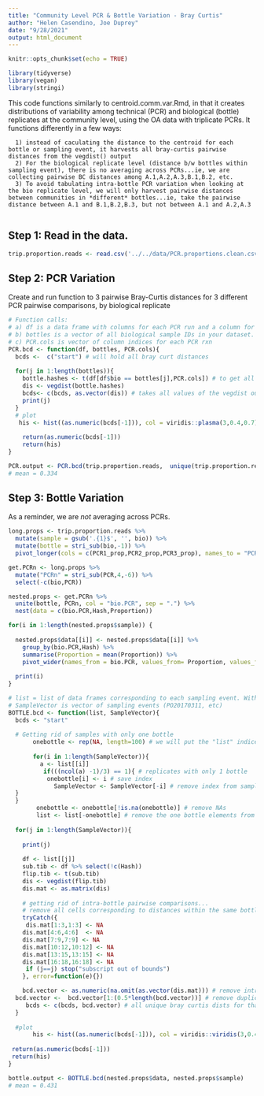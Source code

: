 ```yaml
---
title: "Community Level PCR & Bottle Variation - Bray Curtis"
author: "Helen Casendino, Joe Duprey"
date: "9/28/2021"
output: html_document
---
```

  
```r
knitr::opts_chunk$set(echo = TRUE)
```
```r
library(tidyverse)
library(vegan)
library(stringi)
```

This code functions similarly to centroid.comm.var.Rmd, in that it creates distributions of variability among technical (PCR) and biological (bottle) replicates at the community level, using the OA data with triplicate PCRs. It functions differently in a few ways: 
     
      1) instead of caculating the distance to the centroid for each bottle or sampling event, it harvests all bray-curtis pairwise distances from the vegdist() output
      2) For the biological replicate level (distance b/w bottles within sampling event), there is no averaging across PCRs...ie, we are collecting pairwise BC distances among A.1,A.2,A.3,B.1,B.2, etc.
      3) To avoid tabulating intra-bottle PCR variation when looking at the bio replicate level, we will only harvest pairwise distances between communities in *different* bottles...ie, take the pairwise distance between A.1 and B.1,B.2,B.3, but not between A.1 and A.2,A.3
      
## Step 1: Read in the data. 

```r
trip.proportion.reads <- read.csv('../../data/PCR.proportions.clean.csv')
```
      
## Step 2: PCR Variation
Create and run function to 3 pairwise Bray-Curtis distances for 3 different PCR pairwise comparisons, by biological replicate

```r
# Function calls: 
# a) df is a data frame with columns for each PCR run and a column for bottle ID
# b) bottles is a vector of all biological sample IDs in your dataset.
# c) PCR.cols is vector of column indices for each PCR rxn 
PCR.bcd <- function(df, bottles, PCR.cols){
  bcds <-  c("start") # will hold all bray curt distances
  
  for(j in 1:length(bottles)){
    bottle.hashes <- t(df[df$bio == bottles[j],PCR.cols]) # to get all PCR props from that one sample
    dis <- vegdist(bottle.hashes)
    bcds<- c(bcds, as.vector(dis)) # takes all values of the vegdist output
    print(j)
  }
  # plot
   his <- hist((as.numeric(bcds[-1])), col = viridis::plasma(3,0.4,0.7), main = "PCR Variation", xlab = "Bray-Curtis Pairwise Distances")
  
    return(as.numeric(bcds[-1])) 
    return(his)
}

PCR.output <- PCR.bcd(trip.proportion.reads,  unique(trip.proportion.reads$bio), 3:5)
# mean = 0.334
```

## Step 3: Bottle Variation
As a reminder, we are *not* averaging across PCRs.

```r
long.props <- trip.proportion.reads %>% 
  mutate(sample = gsub('.{1}$', '', bio)) %>% 
  mutate(bottle = stri_sub(bio,-1)) %>% 
  pivot_longer(cols = c(PCR1_prop,PCR2_prop,PCR3_prop), names_to = "PCR", values_to = "Proportion")

get.PCRn <- long.props %>% 
  mutate("PCRn" = stri_sub(PCR,4,-6)) %>% 
  select(-c(bio,PCR))

nested.props <- get.PCRn %>% 
  unite(bottle, PCRn, col = "bio.PCR", sep = ".") %>% 
  nest(data = c(bio.PCR,Hash,Proportion))

for(i in 1:length(nested.props$sample)) {
  
  nested.props$data[[i]] <- nested.props$data[[i]] %>% 
    group_by(bio.PCR,Hash) %>% 
    summarise(Proportion = mean(Proportion)) %>%  
    pivot_wider(names_from = bio.PCR, values_from= Proportion, values_fill = 0) 
  
  print(i)
}
```


```r
# list = list of data frames corresponding to each sampling event. Within each df, columns correspond to bioPCR combos (A1, B3, C2 etc) and rows correspond to each Hashes
# SampleVector is vector of sampling events (PO20170311, etc)
BOTTLE.bcd <- function(list, SampleVector){
  bcds <- "start"
 
  # Getting rid of samples with only one bottle
       onebottle <- rep(NA, length=100) # we will put the "list" indices of replicates with only one bottle here
  
       for(i in 1:length(SampleVector)){
         a <- list[[i]]
          if(((ncol(a) -1)/3) == 1){ # replicates with only 1 bottle 
           onebottle[i] <- i # save index
             SampleVector <- SampleVector[-i] # remove index from sample vector
  } 
  }
        onebottle <- onebottle[!is.na(onebottle)] # remove NAs
        list <- list[-onebottle] # remove the one bottle elements from list
   
  for(j in 1:length(SampleVector)){
    
    print(j)
     
    df <- list[[j]]
    sub.tib <- df %>% select(!c(Hash))
    flip.tib <- t(sub.tib)
    dis <- vegdist(flip.tib) 
    dis.mat <- as.matrix(dis) 
    
    # getting rid of intra-bottle pairwise comparisons...
    # remove all cells corresponding to distances within the same bottle
    tryCatch({
     dis.mat[1:3,1:3] <- NA
    dis.mat[4:6,4:6]  <- NA
    dis.mat[7:9,7:9] <- NA
    dis.mat[10:12,10:12] <- NA
    dis.mat[13:15,13:15] <- NA
    dis.mat[16:18,16:18] <- NA
     if (j==j) stop("subscript out of bounds")
    }, error=function(e){})

    bcd.vector <- as.numeric(na.omit(as.vector(dis.mat))) # remove intra-bottle comparisons
  bcd.vector <-  bcd.vector[1:(0.5*length(bcd.vector))] # remove duplicates (??)
     bcds <- c(bcds, bcd.vector) # all unique bray curtis dists for that sample
  }
        
  #plot
       his <- hist((as.numeric(bcds[-1])), col = viridis::viridis(3,0.4,0.7), main = "Bottle Variation", xlab = "Bray-Curtis Pairwise Distances")
  
 return(as.numeric(bcds[-1])) 
 return(his)
}

bottle.output <- BOTTLE.bcd(nested.props$data, nested.props$sample)
# mean = 0.431
```

      